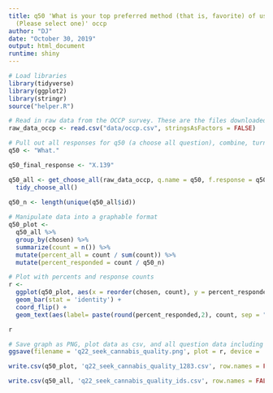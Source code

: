 ```yaml
---
title: q50 'What is your top preferred method (that is, favorite) of using cannabis?
  (Please select one)' occp
author: "DJ"
date: "October 30, 2019"
output: html_document
runtime: shiny
---
```



```r
# Load libraries
library(tidyverse)
library(ggplot2)
library(stringr)
source("helper.R")
```

```r
# Read in raw data from the OCCP survey. These are the files downloaded from survey monkey saved as a .csv
raw_data_occp <- read.csv("data/occp.csv", stringsAsFactors = FALSE)
```

```r
# Pull out all responses for q50 (a choose all question), combine, turn into a tidy data format for further processing then determine 'question n'
q50 <- "What."

q50_final_response <- "X.139"

q50_all <- get_choose_all(raw_data_occp, q.name = q50, f.response = q50_final_response) %>%
  tidy_choose_all()
  
q50_n <- length(unique(q50_all$id))
```

```r
# Manipulate data into a graphable format
q50_plot <-
  q50_all %>%
  group_by(chosen) %>%
  summarize(count = n()) %>%
  mutate(percent_all = count / sum(count)) %>%
  mutate(percent_responded = count / q50_n)
```

```r
# Plot with percents and response counts
r <- 
  ggplot(q50_plot, aes(x = reorder(chosen, count), y = percent_responded)) +
  geom_bar(stat = 'identity') +
  coord_flip() +
  geom_text(aes(label= paste(round(percent_responded,2), count, sep = "***")))

r
```

```r
# Save graph as PNG, plot data as csv, and all question data including response IDs as csv (save question n and N at end of plot file as "_x.x")
ggsave(filename = 'q22_seek_cannabis_quality.png', plot = r, device = 'png')

write.csv(q50_plot, 'q22_seek_cannabis_quality_1283.csv', row.names = FALSE)

write.csv(q50_all, 'q22_seek_cannabis_quality_ids.csv', row.names = FALSE)
```
